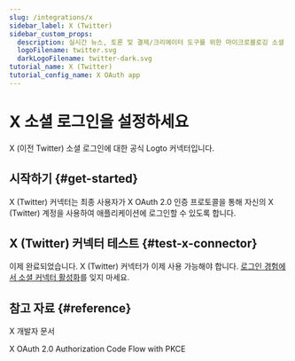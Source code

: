 ```yaml
---
slug: /integrations/x
sidebar_label: X (Twitter)
sidebar_custom_props:
  description: 실시간 뉴스, 토론 및 결제/크리에이터 도구를 위한 마이크로블로깅 소셜 플랫폼.
  logoFilename: twitter.svg
  darkLogoFilename: twitter-dark.svg
tutorial_name: X (Twitter)
tutorial_config_name: X OAuth app
---
```




# X 소셜 로그인을 설정하세요

X (이전 Twitter) 소셜 로그인에 대한 공식 Logto 커넥터입니다.

<GuideTip />

## 시작하기 \{#get-started}

X (Twitter) 커넥터는 최종 사용자가 X OAuth 2.0 인증 프로토콜을 통해 자신의 X (Twitter) 계정을 사용하여 애플리케이션에 로그인할 수 있도록 합니다.

<Integration />

## X (Twitter) 커넥터 테스트 \{#test-x-connector}

이제 완료되었습니다. X (Twitter) 커넥터가 이제 사용 가능해야 합니다. [로그인 경험에서 소셜 커넥터 활성화](/connectors/social-connectors/#enable-social-sign-in)를 잊지 마세요.

## 참고 자료 \{#reference}

<Url href="https://developer.x.com/en/docs">X 개발자 문서</Url>

<Url href="https://developer.x.com/en/docs/authentication/oauth-2-0/authorization-code">
  X OAuth 2.0 Authorization Code Flow with PKCE
</Url>
